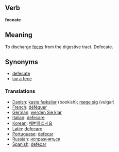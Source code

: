 ==Verb==
'''feceate'''

==Meaning==

To discharge [[feces]] from the digestive tract.  Defecate.

==Synonyms==

*[[defecate]]
*[[lay a fece]]

===Translations===
* [[Danish]]: [[kaste fækalier]] (bookish); [[møge sig]] (vulgar)
* [[French]]: [[déféquer]]
* [[German]]: [[werden Sie klar]]
* [[Italian]]: [[defecare]]
* [[Korean]]: [[배변하십시요]]
* [[Latin]]: [[defecare]]
* [[Portuguese]]: [[defecar]]
* [[Russian]]: [[испражняться]]
* [[Spanish]]: [[defecar]]